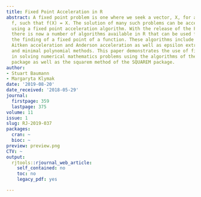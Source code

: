 ```yaml
---
title: Fixed Point Acceleration in R
abstract: A fixed point problem is one where we seek a vector, X, for a function,
  f, such that f(X) = X. The solution of many such problems can be accelerated by
  using a fixed point acceleration algorithm. With the release of the FixedPoint package
  there is now a number of algorithms available in R that can be used for accelerating
  the finding of a fixed point of a function. These algorithms include Newton acceleration,
  Aitken acceleration and Anderson acceleration as well as epsilon extrapolation methods
  and minimal polynomial methods. This paper demonstrates the use of fixed point accelerators
  in solving numerical mathematics problems using the algorithms of the FixedPoint
  package as well as the squarem method of the SQUAREM package.
author:
- Stuart Baumann
- Margaryta Klymak
date: '2019-08-20'
date_received: '2018-05-29'
journal:
  firstpage: 359
  lastpage: 375
volume: 11
issue: 1
slug: RJ-2019-037
packages:
  cran: ~
  bioc: ~
preview: preview.png
CTV: ~
output:
  rjtools::rjournal_web_article:
    self_contained: no
    toc: no
    legacy_pdf: yes

---
```

